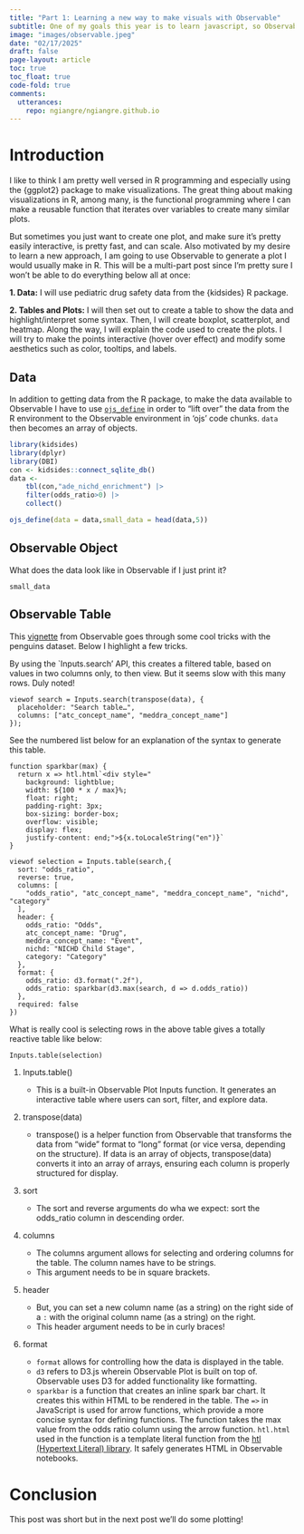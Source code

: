 ```yaml
---
title: "Part 1: Learning a new way to make visuals with Observable"
subtitle: One of my goals this year is to learn javascript, so Observable seems like a great entry point!
image: "images/observable.jpeg"
date: "02/17/2025"
draft: false
page-layout: article
toc: true
toc_float: true
code-fold: true
comments:
  utterances:
    repo: ngiangre/ngiangre.github.io
---
```


::: column-page

# Introduction 

I like to think I am pretty well versed in R programming and especially using the {ggplot2} package to make visualizations. The great thing about making visualizations in R, among many, is the functional programming where I can make a reusable function that iterates over variables to create many similar plots. 

But sometimes you just want to create one plot, and make sure it's pretty easily interactive, is pretty fast, and can scale. Also motivated by my desire to learn a new approach, I am going to use Observable to generate a plot I would usually make in R. This will be a multi-part post since I'm pretty sure I won't be able to do everything below all at once:

**1. Data:** I will use pediatric drug safety data from the {kidsides} R package.

**2. Tables and Plots:** I will then set out to create a table to show the data and highlight/interpret some syntax. Then, I will create boxplot, scatterplot, and heatmap. Along the way, I will explain the code used to create the plots. I will try to make the points interactive (hover over effect) and modify some aesthetics such as color, tooltips, and labels.

::: panel-tabset

## Data

In addition to getting data from the R package, to make the data available to Observable I have to use [`ojs_define`](https://quarto.org/docs/interactive/ojs/data-sources.html#python-and-r) in order to "lift over" the data from the R environment to the Observable environment in 'ojs' code chunks. `data` then becomes an array of objects.

```r
library(kidsides)
library(dplyr)
library(DBI)
con <- kidsides::connect_sqlite_db()
data <- 
    tbl(con,"ade_nichd_enrichment") |> 
    filter(odds_ratio>0) |> 
    collect()

ojs_define(data = data,small_data = head(data,5))

```

## Observable Object

What does the data look like in Observable if I just print it?

```ojs
small_data
```

## Observable Table

This [vignette](https://observablehq.com/@observablehq/input-table) from Observable goes through some cool tricks with the penguins dataset. Below I highlight a few tricks.

By using the `Inputs.search' API, this creates a filtered table, based on values in two columns only, to then view. But it seems slow with this many rows. Duly noted!

```ojs
viewof search = Inputs.search(transpose(data), {
  placeholder: "Search table…",
  columns: ["atc_concept_name", "meddra_concept_name"]
});
```

See the numbered list below for an explanation of the syntax to generate this table.

```ojs
function sparkbar(max) {
  return x => htl.html`<div style="
    background: lightblue;
    width: ${100 * x / max}%;
    float: right;
    padding-right: 3px;
    box-sizing: border-box;
    overflow: visible;
    display: flex;
    justify-content: end;">${x.toLocaleString("en")}`
}

viewof selection = Inputs.table(search,{
  sort: "odds_ratio",
  reverse: true,
  columns: [
    "odds_ratio", "atc_concept_name", "meddra_concept_name", "nichd", "category"
  ],
  header: {
    odds_ratio: "Odds", 
    atc_concept_name: "Drug", 
    meddra_concept_name: "Event",
    nichd: "NICHD Child Stage",
    category: "Category"
  },
  format: {
    odds_ratio: d3.format(".2f"),
    odds_ratio: sparkbar(d3.max(search, d => d.odds_ratio))
  },
  required: false
})
```

What is really cool is selecting rows in the above table gives a totally reactive table like below:

```ojs
Inputs.table(selection)
```

1. Inputs.table()

   * This is a built-in Observable Plot Inputs function. It generates an interactive table where users can sort, filter, and explore data.
   
2. transpose(data)

   * transpose() is a helper function from Observable that transforms the data from "wide" format to "long" format (or vice versa, depending on the structure). If data is an array of objects, transpose(data) converts it into an array of arrays, ensuring each column is properly structured for display.
   
3. sort

   * The sort and reverse arguments do wha we expect: sort the odds_ratio column in descending order.
   
4. columns

   * The columns argument allows for selecting and ordering columns for the table. The column names have to be strings. 
   * This argument needs to be in square brackets.
   
5. header

   * But, you can set a new column name (as a string) on the right side of a `:` with the original column name (as a string) on the right.
   * This header argument needs to be in curly braces!
   
6. format

   * `format` allows for controlling how the data is displayed in the table.
   * `d3` refers to D3.js wherein Observable Plot is built on top of. Observable uses D3 for added functionality like formatting. 
   * `sparkbar` is a function that creates an inline spark bar chart. It creates this within HTML to be rendered in the table. The `=>` in JavaScript is used for arrow functions, which provide a more concise syntax for defining functions. The function takes the max value from the odds ratio column using the arrow function. `htl.html` used in the function is a template literal function from the [htl (Hypertext Literal) library](https://github.com/observablehq/htl). It safely generates HTML in Observable notebooks.

:::

# Conclusion

This post was short but in the next post we'll do some plotting!

:::
